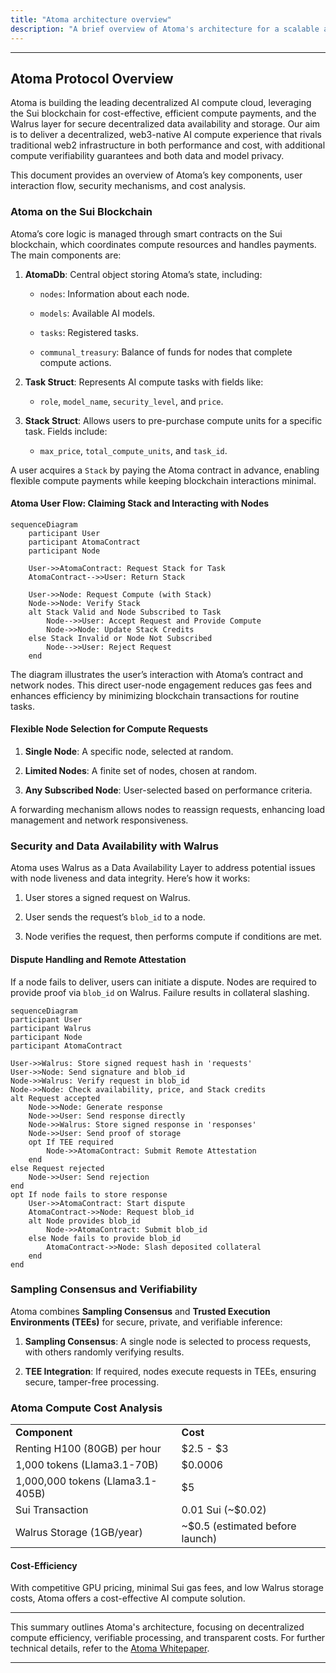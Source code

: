 ```yaml
---
title: "Atoma architecture overview"
description: "A brief overview of Atoma's architecture for a scalable and secure decentralized AI network"
---
```


***

## Atoma Protocol Overview

Atoma is building the leading decentralized AI compute cloud, leveraging the Sui blockchain for cost-effective, efficient compute payments, and the Walrus layer for secure decentralized data availability and storage. Our aim is to deliver a decentralized, web3-native AI compute experience that rivals traditional web2 infrastructure in both performance and cost, with additional compute verifiability guarantees and both data and model privacy.

This document provides an overview of Atoma’s key components, user interaction flow, security mechanisms, and cost analysis.

### Atoma on the Sui Blockchain

Atoma’s core logic is managed through smart contracts on the Sui blockchain, which coordinates compute resources and handles payments. The main components are:

1. **AtomaDb**: Central object storing Atoma’s state, including:

   * `nodes`: Information about each node.

   * `models`: Available AI models.

   * `tasks`: Registered tasks.

   * `communal_treasury`: Balance of funds for nodes that complete compute actions.

2. **Task Struct**: Represents AI compute tasks with fields like:

   * `role`, `model_name`, `security_level`, and `price`.

3. **Stack Struct**: Allows users to pre-purchase compute units for a specific task. Fields include:

   * `max_price`, `total_compute_units`, and `task_id`.

A user acquires a `Stack` by paying the Atoma contract in advance, enabling flexible compute payments while keeping blockchain interactions minimal.

#### Atoma User Flow: Claiming Stack and Interacting with Nodes

```mermaid
sequenceDiagram
    participant User
    participant AtomaContract
    participant Node

    User->>AtomaContract: Request Stack for Task
    AtomaContract-->>User: Return Stack

    User->>Node: Request Compute (with Stack)
    Node->>Node: Verify Stack
    alt Stack Valid and Node Subscribed to Task
        Node-->>User: Accept Request and Provide Compute
        Node->>Node: Update Stack Credits
    else Stack Invalid or Node Not Subscribed
        Node-->>User: Reject Request
    end
```

The diagram illustrates the user’s interaction with Atoma’s contract and network nodes. This direct user-node engagement reduces gas fees and enhances efficiency by minimizing blockchain transactions for routine tasks.

#### Flexible Node Selection for Compute Requests

1. **Single Node**: A specific node, selected at random.

2. **Limited Nodes**: A finite set of nodes, chosen at random.

3. **Any Subscribed Node**: User-selected based on performance criteria.

A forwarding mechanism allows nodes to reassign requests, enhancing load management and network responsiveness.

### Security and Data Availability with Walrus

Atoma uses Walrus as a Data Availability Layer to address potential issues with node liveness and data integrity. Here’s how it works:

1. User stores a signed request on Walrus.

2. User sends the request’s `blob_id` to a node.

3. Node verifies the request, then performs compute if conditions are met.

#### Dispute Handling and Remote Attestation

If a node fails to deliver, users can initiate a dispute. Nodes are required to provide proof via `blob_id` on Walrus. Failure results in collateral slashing.

```mermaid
sequenceDiagram
participant User
participant Walrus
participant Node
participant AtomaContract

User->>Walrus: Store signed request hash in 'requests'
User->>Node: Send signature and blob_id
Node->>Walrus: Verify request in blob_id
Node->>Node: Check availability, price, and Stack credits
alt Request accepted
    Node->>Node: Generate response
    Node->>User: Send response directly
    Node->>Walrus: Store signed response in 'responses'
    Node->>User: Send proof of storage
    opt If TEE required
        Node->>AtomaContract: Submit Remote Attestation
    end
else Request rejected
    Node->>User: Send rejection
end
opt If node fails to store response
    User->>AtomaContract: Start dispute
    AtomaContract->>Node: Request blob_id
    alt Node provides blob_id
        Node->>AtomaContract: Submit blob_id
    else Node fails to provide blob_id
        AtomaContract->>Node: Slash deposited collateral
    end
end
```

### Sampling Consensus and Verifiability

Atoma combines **Sampling Consensus** and **Trusted Execution Environments (TEEs)** for secure, private, and verifiable inference:

1. **Sampling Consensus**: A single node is selected to process requests, with others randomly verifying results.

2. **TEE Integration**: If required, nodes execute requests in TEEs, ensuring secure, tamper-free processing.

### Atoma Compute Cost Analysis

|                                  |                                  |
| -------------------------------- | -------------------------------- |
| **Component**                    | **Cost**                         |
| Renting H100 (80GB) per hour     | $2.5 - $3                        |
| 1,000 tokens (Llama3.1-70B)      | $0.0006                          |
| 1,000,000 tokens (Llama3.1-405B) | $5                               |
| Sui Transaction                  | 0.01 Sui (\~$0.02)               |
| Walrus Storage (1GB/year)        | \~$0.5 (estimated before launch) |

#### Cost-Efficiency

With competitive GPU pricing, minimal Sui gas fees, and low Walrus storage costs, Atoma offers a cost-effective AI compute solution.

***

This summary outlines Atoma's architecture, focusing on decentralized compute efficiency, verifiable processing, and transparent costs. For further technical details, refer to the [Atoma Whitepaper](https://github.com/atoma-network/atoma-docs/blob/main/papers/atoma_whitepaper.pdf).

***
